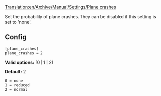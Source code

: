 [[Translation:en/Archive/Manual/Settings/Plane crashes]]


Set the probability of plane crashes. They can be disabled if this setting is set to 'none'.

== Config ==

<pre>
[plane_crashes]
plane_crashes = 2
</pre>

'''Valid options:''' [0 | 1 | 2]

'''Default:''' 2

<pre>
0 = none
1 = reduced
2 = normal
</pre>